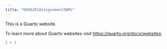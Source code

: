 ```yaml
---
title: "OEKA201AssignementSWRC"
---
```


This is a Quarto website.

To learn more about Quarto websites visit <https://quarto.org/docs/websites>.

```r
1 + 1
```
